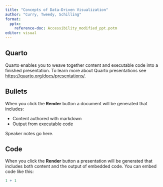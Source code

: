 ```yaml
---
title: "Concepts of Data-Driven Visualization"
author: "Curry, Tweedy, Schilling"
format:
  pptx:
    reference-doc: Accessibility_modified_ppt.potm
editor: visual
---
```


## Quarto

Quarto enables you to weave together content and executable code into a finished presentation. To learn more about Quarto presentations see <https://quarto.org/docs/presentations/>.

## Bullets

When you click the **Render** button a document will be generated that includes:

-   Content authored with markdown
-   Output from executable code


::: {.notes}
Speaker notes go here.
:::

## Code

When you click the **Render** button a presentation will be generated that includes both content and the output of embedded code. You can embed code like this:

```r
1 + 1
```
